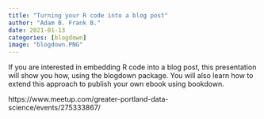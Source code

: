 ---
title: "Turning your R code into a blog post"
author: "Adam B. Frank B."
date: 2021-01-13
categories: [blogdown]
image: "blogdown.PNG"
---

If you are interested in embedding R code into a blog post, this presentation will show you how, using the blogdown package. You will also learn how to extend this approach to publish your own ebook using bookdown.

https://www.meetup.com/greater-portland-data-science/events/275333867/

\
